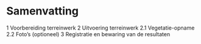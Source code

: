 # Samenvatting

```{=html}
<!--
Een samenvattende opsomming van de te volgen stappen.
Gebruik eventueel een stroomschema indien dit het protocol kan verduidelijken.
-->
```
1 Voorbereiding terreinwerk 2 Uitvoering terreinwerk 2.1 Vegetatie-opname 2.2 Foto's (optioneel) 3 Registratie en bewaring van de resultaten
